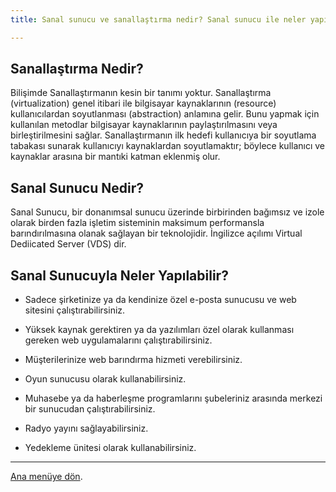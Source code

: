 ```yaml
---
title: Sanal sunucu ve sanallaştırma nedir? Sanal sunucu ile neler yapılabilir?

---
```


<h2>Sanallaştırma Nedir?</h2>

Bilişimde Sanallaştırmanın kesin bir tanımı yoktur. Sanallaştırma (virtualization) genel itibari ile bilgisayar kaynaklarının (resource) kullanıcılardan soyutlanması (abstraction) anlamına gelir. Bunu yapmak için kullanılan metodlar bilgisayar kaynaklarının paylaştırılmasını veya birleştirilmesini sağlar. Sanallaştırmanın ilk hedefi kullanıcıya bir soyutlama tabakası sunarak kullanıcıyı kaynaklardan soyutlamaktır; böylece kullanıcı ve kaynaklar arasına bir mantıki katman eklenmiş olur.

<h2>Sanal Sunucu Nedir?</h2> 

Sanal Sunucu, bir donanımsal sunucu üzerinde birbirinden bağımsız ve izole olarak birden fazla işletim sisteminin maksimum performansla barındırılmasına olanak sağlayan bir teknolojidir. İngilizce açılımı Virtual Dediicated Server (VDS) dir.

<h2>Sanal Sunucuyla Neler Yapılabilir?</h2>

- Sadece şirketinize ya da kendinize özel e-posta sunucusu ve web sitesini çalıştırabilirsiniz.

- Yüksek kaynak gerektiren ya da yazılımları özel olarak kullanması gereken web uygulamalarını çalıştırabilirsiniz.

- Müşterilerinize web barındırma hizmeti verebilirsiniz.

- Oyun sunucusu olarak kullanabilirsiniz.

- Muhasebe ya da haberleşme programlarını şubeleriniz arasında merkezi bir sunucudan çalıştırabilirsiniz.

- Radyo yayını sağlayabilirsiniz.

- Yedekleme ünitesi olarak kullanabilirsiniz.



---

[Ana menüye dön](/).
